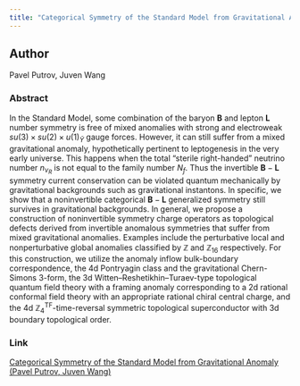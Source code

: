 ```yaml
---
title: "Categorical Symmetry of the Standard Model from Gravitational Anomaly"
---
```


## Author

Pavel Putrov, Juven Wang

### Abstract

In the Standard Model, some combination of the baryon $\mathbf{B}$ and lepton $\mathbf{L}$ number symmetry is free of mixed anomalies with strong and electroweak $su(3) \times su(2) \times u(1)_{\tilde{Y}}$ gauge forces. However, it can still suffer from a mixed gravitational anomaly, hypothetically pertinent to leptogenesis in the very early universe. This happens when the total "sterile right-handed" neutrino number $n_{\nu_R}$ is not equal to the family number $N_f$. Thus the invertible $\mathbf{B} - \mathbf{L}$ symmetry current conservation can be violated quantum mechanically by gravitational backgrounds such as gravitational instantons. In specific, we show that a noninvertible categorical $\mathbf{B} - \mathbf{L}$ generalized symmetry still survives in gravitational backgrounds. In general, we propose a construction of noninvertible symmetry charge operators as topological defects derived from invertible anomalous symmetries that suffer from mixed gravitational anomalies. Examples include the perturbative local and nonperturbative global anomalies classified by $\mathbb{Z}$ and $\mathbb{Z}_{16}$ respectively. For this construction, we utilize the anomaly inflow bulk-boundary correspondence, the 4d Pontryagin class and the gravitational Chern-Simons 3-form, the 3d Witten–Reshetikhin–Turaev-type topological quantum field theory with a framing anomaly corresponding to a 2d rational conformal field theory with an appropriate rational chiral central charge, and the 4d $\mathbb{Z}_4^{\mathrm{TF}}$-time-reversal symmetric topological superconductor with 3d boundary topological order.

### Link

[Categorical Symmetry of the Standard Model from Gravitational Anomaly (Pavel Putrov, Juven Wang)](https://arxiv.org/abs/2302.14862)